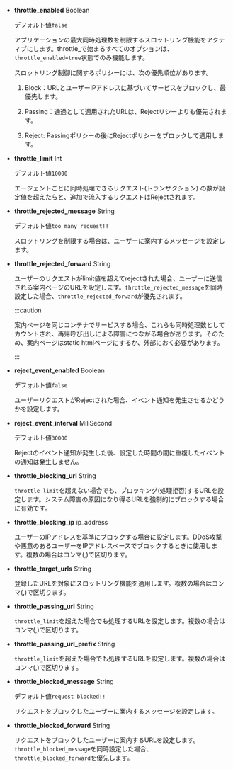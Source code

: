 - **throttle_enabled** <span class='type'>Boolean</span>

  デフォルト値`false`

  アプリケーションの最大同時処理数を制限するスロットリング機能をアクティブにします。throttle\_で始まるすべてのオプションは、`throttle_enabled=true`状態でのみ機能します。

  スロットリング制御に関するポリシーには、次の優先順位があります。

  1. Block：URLとユーザーIPアドレスに基づいてサービスをブロックし、最優先します。

  2. Passing：通過として適用されたURLは、Rejectリシーよりも優先されます。

  3. Reject: Passingポリシーの後にRejectポリシーをブロックして適用します。

- **throttle_limit** <span class='type'>Int</span>

  デフォルト値`10000`

  エージェントごとに同時処理できるリクエスト(トランザクション) の数が設定値を超えたらと、追加で流入するリクエストはRejectされます。

- **throttle_rejected_message** <span class='type'>String</span>

  デフォルト値`too many request!!`

  スロットリングを制限する場合は、ユーザーに案内するメッセージを設定します。

- **throttle_rejected_forward** <span class='type'>String</span>

  ユーザーのリクエストがlimit値を超えてrejectされた場合、ユーザーに送信される案内ページのURLを設定します。`throttle_rejected_message`を同時設定した場合、`throttle_rejected_forward`が優先されます。

  :::caution

  案内ページを同じコンテナでサービスする場合、これらも同時処理数としてカウントされ、再帰呼び出しによる障害につながる場合があります。そのため、案内ページはstatic htmlページにするか、外部におく必要があります。

  :::

- **reject_event_enabled** <span class='type'>Boolean</span>

  デフォルト値`false`

  ユーザーリクエストがRejectされた場合、イベント通知を発生させるかどうかを設定します。

- **reject_event_interval** <span class='type'>MiliSecond</span>

  デフォルト値`30000`

  Rejectのイベント通知が発生した後、設定した時間の間に重複したイベントの通知は発生しません。

- **throttle_blocking_url** <span class='type'>String</span>

  `throttle_limit`を超えない場合でも、ブロッキング(処理拒否)するURLを設定します。システム障害の原因になり得るURLを強制的にブロックする場合に有効です。

- **throttle_blocking_ip** <span class='type'>ip_address</span>

  ユーザーのIPアドレスを基準にブロックする場合に設定します。DDoS攻撃や悪意のあるユーザーをIPアドレスベースでブロックするときに使用します。複数の場合はコンマ(,)で区切ります。

- **throttle_target_urls** <span class='type'>String</span>

  登録したURLを対象にスロットリング機能を適用します。複数の場合はコンマ(,)で区切ります。

- **throttle_passing_url** <span class='type'>String</span>

  `throttle_limit`を超えた場合でも処理するURLを設定します。複数の場合はコンマ(,)で区切ります。

- **throttle_passing_url_prefix** <span class='type'>String</span>

  `throttle_limit`を超えた場合でも処理するURLを設定します。複数の場合はコンマ(,)で区切ります。

- **throttle_blocked_message** <span class='type'>String</span>

  デフォルト値`request blocked!!`

  リクエストをブロックしたユーザーに案内するメッセージを設定します。

- **throttle_blocked_forward** <span class='type'>String</span>

  リクエストをブロックしたユーザーに案内するURLを設定します。`throttle_blocked_message`を同時設定した場合、`throttle_blocked_forward`を優先します。
